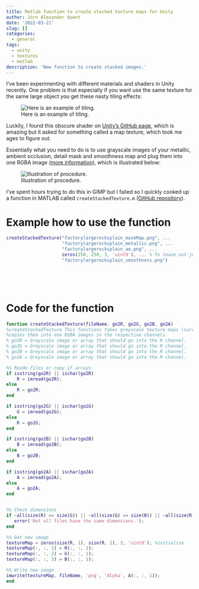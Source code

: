```yaml
---
title: Matlab function to create stacked texture maps for Unity
author: Jörn Alexander Quent
date: '2022-03-21'
slug: []
categories:
  - general
tags:
  - unity
  - textures
  - matlab
description: 'New function to create stacked images.'
---
```


I've been experimenting with different materials and shaders in Unity recently. One problem is that especially if you want use the same texture for the same large object you get these nasty tiling effects:

![Here is an example of tiling.](https://github.com/Unity-Technologies/TilingRandomization/raw/master/.images/TilingRandomizationBefore.jpg)

Luckily, I found this obscure shader on [Unity's GitHub page](https://github.com/Unity-Technologies/TilingRandomization/raw/master/.images/TilingRandomizationBefore.jpg), which is amazing but it asked for something called a map texture, which took me ages to figure out.

Essentially what you need to do is to use grayscale images of your metallic, ambient occlusion, detail mask and smoothness map and plug them into one RGBA image ([more information](https://docs.unity3d.com/Packages/com.unity.render-pipelines.high-definition@7.1/manual/Mask-Map-and-Detail-Map.html)), which is illustrated below:

![Illustration of procedure.](https://github.com/JAQuent/functions-for-matlab/raw/master/createStackedTexture/create_a_texture_map.png)

I've spent hours trying to do this in GIMP but I failed so I quickly cooked up a function in MATLAB called `createStackedTexture.m` ([GitHub repository](https://github.com/JAQuent/functions-for-matlab/tree/master/createStackedTexture)). 

# Example how to use the function
```matlab
createStackedTexture("factorylargerocksplain_maskMap.png", ...
                     "factorylargerocksplain_metallic.png", ...
                     "factorylargerocksplain_ao.png", ...
                     zeros(250, 250, 3, 'uint8'), ... % To leave out just add zeros. 
                     "factorylargerocksplain_smoothness.png")
```

<br>
<br>
<br>

# Code for the function
 
 
```matlab
function createStackedTexture(fileName, go2R, go2G, go2B, go2A)
%createStackedTexture This functions takes greyscale texture maps (currently only .png) and
%copies them into one RGBA images in the respective channels. 
% go2R = Greyscale image or array that should go into the R channel. 
% go2G = Greyscale image or array that should go into the R channel. 
% go2B = Greyscale image or array that should go into the R channel. 
% go2A = Greyscale image or array that should go into the R channel. 

%% Reade files or copy if arrays
if isstring(go2R) || ischar(go2R)
    R = imread(go2R);
else 
    R = go2R;
end

if isstring(go2G) || ischar(go2G)
    G = imread(go2G);
else 
    R = go2G;
end

if isstring(go2B) || ischar(go2B)
    B = imread(go2B);
else 
    B = go2B;
end

if isstring(go2A) || ischar(go2A)
    A = imread(go2A);
else 
    A = go2A;
end


%% Check dimensions
if ~all(size(R) == size(G)) || ~all(size(G) == size(B)) || ~all(size(R) == size(B)) || ~all(size(A) == size(B))
   error('Not all files have the same dimensions.');
end

%% Get new image
textureMap = zeros(size(R, 1), size(R, 1), 3, 'uint8'); %initialise
textureMap(:, :, 1) = R(:, :, 1);
textureMap(:, :, 2) = G(:, :, 1);
textureMap(:, :, 3) = B(:, :, 1);

%% Write new image
imwrite(textureMap, fileName, 'png', 'Alpha', A(:, :, 1));
end
```